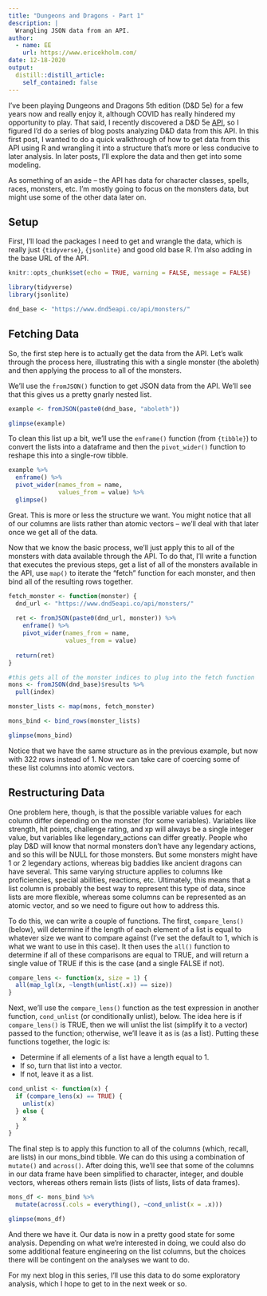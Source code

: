```yaml
---
title: "Dungeons and Dragons - Part 1"
description: |
  Wrangling JSON data from an API.
author:
  - name: EE
    url: https://www.ericekholm.com/
date: 12-18-2020
output:
  distill::distill_article:
    self_contained: false
---
```


I've been playing Dungeons and Dragons 5th edition (D&D 5e) for a few years now and really enjoy it, although COVID has really hindered my opportunity to play. That said, I recently discovered a D&D 5e [API](https://www.dnd5eapi.co/), so I figured I'd do a series of blog posts analyzing D&D data from this API. In this first post, I wanted to do a quick walkthrough of how to get data from this API using R and wrangling it into a structure that's more or less conducive to later analysis. In later posts, I'll explore the data and then get into some modeling.

As something of an aside -- the API has data for character classes, spells, races, monsters, etc. I'm mostly going to focus on the monsters data, but might use some of the other data later on.

## Setup

First, I'll load the packages I need to get and wrangle the data, which is really just `{tidyverse}`, `{jsonlite}` and good old base R. I'm also adding in the base URL of the API.

```r
knitr::opts_chunk$set(echo = TRUE, warning = FALSE, message = FALSE)

library(tidyverse)
library(jsonlite)

dnd_base <- "https://www.dnd5eapi.co/api/monsters/"
```

## Fetching Data

So, the first step here is to actually get the data from the API. Let's walk through the process here, illustrating this with a single monster (the aboleth) and then applying the process to all of the monsters.

We'll use the `fromJSON()` function to get JSON data from the API. We'll see that this gives us a pretty gnarly nested list.

```r
example <- fromJSON(paste0(dnd_base, "aboleth"))

glimpse(example)
```


To clean this list up a bit, we'll use the `enframe()` function (from `{tibble}`) to convert the lists into a dataframe and then the `pivot_wider()` function to reshape this into a single-row tibble.

```r
example %>%
  enframe() %>%
  pivot_wider(names_from = name,
              values_from = value) %>%
  glimpse()
```


Great. This is more or less the structure we want. You might notice that all of our columns are lists rather than atomic vectors -- we'll deal with that later once we get all of the data.

Now that we know the basic process, we'll just apply this to all of the monsters with data available through the API. To do that, I'll write a function that executes the previous steps, get a list of all of the monsters available in the API, use `map()` to iterate the "fetch" function for each monster, and then bind all of the resulting rows together.

```r
fetch_monster <- function(monster) {
  dnd_url <- "https://www.dnd5eapi.co/api/monsters/"
  
  ret <- fromJSON(paste0(dnd_url, monster)) %>%
    enframe() %>%
    pivot_wider(names_from = name,
                values_from = value)
  
  return(ret)
}

#this gets all of the monster indices to plug into the fetch function
mons <- fromJSON(dnd_base)$results %>%
  pull(index)

monster_lists <- map(mons, fetch_monster)

mons_bind <- bind_rows(monster_lists)

glimpse(mons_bind)
```


Notice that we have the same structure as in the previous example, but now with 322 rows instead of 1. Now we can take care of coercing some of these list columns into atomic vectors.

## Restructuring Data

One problem here, though, is that the possible variable values for each column differ depending on the monster (for some variables). Variables like strength, hit points, challenge rating, and xp will always be a single integer value, but variables like legendary_actions can differ greatly. People who play D&D will know that normal monsters don't have any legendary actions, and so this will be NULL for those monsters. But some monsters might have 1 or 2 legendary actions, whereas big baddies like ancient dragons can have several. This same varying structure applies to columns like proficiencies, special abilities, reactions, etc. Ultimately, this means that a list column is probably the best way to represent this type of data, since lists are more flexible, whereas some columns can be represented as an atomic vector, and so we need to figure out how to address this.

To do this, we can write a couple of functions. The first, `compare_lens()` (below), will determine if the length of each element of a list is equal to whatever size we want to compare against (I've set the default to 1, which is what we want to use in this case). It then uses the `all()` function to determine if all of these comparisons are equal to TRUE, and will return a single value of TRUE if this is the case (and a single FALSE if not).

```r
compare_lens <- function(x, size = 1) {
  all(map_lgl(x, ~length(unlist(.x)) == size))
}
```


Next, we'll use the `compare_lens()` function as the test expression in another function, `cond_unlist` (or conditionally unlist), below. The idea here is if `compare_lens()` is TRUE, then we will unlist the list (simplify it to a vector) passed to the function; otherwise, we'll leave it as is (as a list). Putting these functions together, the logic is:

- Determine if all elements of a list have a length equal to 1.
- If so, turn that list into a vector.
- If not, leave it as a list.

```r
cond_unlist <- function(x) {
  if (compare_lens(x) == TRUE) {
    unlist(x)
  } else {
    x
  }
}
```


The final step is to apply this function to all of the columns (which, recall, are lists) in our mons_bind tibble. We can do this using a combination of `mutate()` and `across()`. After doing this, we'll see that some of the columns in our data frame have been simplified to character, integer, and double vectors, whereas others remain lists (lists of lists, lists of data frames).

```r
mons_df <- mons_bind %>%
  mutate(across(.cols = everything(), ~cond_unlist(x = .x)))

glimpse(mons_df)
```


And there we have it. Our data is now in a pretty good state for some analysis. Depending on what we're interested in doing, we could also do some additional feature engineering on the list columns, but the choices there will be contingent on the analyses we want to do.

For my next blog in this series, I'll use this data to do some exploratory analysis, which I hope to get to in the next week or so.
